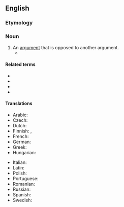 ==English==
{{wikipedia}}

===Etymology===
{{prefix|en|counter|argument}}

===Noun===
{{en-noun}}

# An [[argument]] that is opposed to another argument.
#* {{quote-journal|en|date=2020 May 20|author=David Thrower and Ian Wray|title=Revisiting the plan for developing the North's rail network|journal=Rail|page=40|text=One argument is that "the virus has changed everything" and that people will work from home and travel much less, easing capacity pressures.<br>But there is a '''counter argument''' whereby we may all discover that, longer-term, many jobs cannot after all be effectively carried out from home indefinitely.}}

====Related terms====
* {{l|en|counterargue}}
* {{l|en|counterargumentation}}
* {{l|en|counterargumentative}}
* {{l|en|counterexample}}

====Translations====
{{trans-top|an argument that is opposed to another argument}}
* Arabic: {{t-needed|ar}}
* Czech: {{t|cs|protiargument|m}}
* Dutch: {{t+|nl|tegenargument|n}}
* Finnish: {{t+|fi|vastaväite}}, {{t+|fi|vasta-argumentti}}
* French: {{t+|fr|contre-argument|m}}
* German: {{t+|de|Gegenargument|n}}
* Greek: {{t+|el|αντεπιχείρημα|n|sc=Grek}}
* Hungarian: {{t+|hu|ellenérv}}
{{trans-mid}}
* Italian: {{t-needed|it}}
* Latin: {{t+|la|contrādictiō|f}}
* Polish: {{t|pl|kontrargument|m}}
* Portuguese: {{t+|pt|contra-argumento|m}}
* Romanian: {{t|ro|contra argument}}
* Russian: {{t+|ru|контраргуме́нт|m}}
* Spanish: {{t+|es|contraargumento|m}}
* Swedish: {{t+|sv|motargument|n}}
{{trans-bottom}}